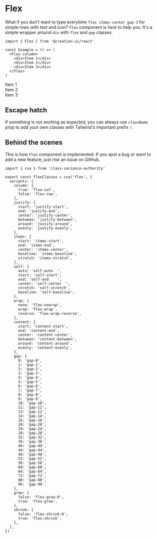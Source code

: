 
# Flex

What if you don't want to type everytime `flex items-center gap-3` for simple rows with text and icon? `Flex` component is here to help you. It's a simple wrapper around `div` with `flex` and `gap` classes.

```tsx
import { Flex } from '@creation-ui/react'

const Example = () => (
  <Flex column>
    <div>Item 1</div>
    <div>Item 2</div>
    <div>Item 3</div>
  </Flex>
)
```

<Flex column>
  <div>Item 1</div>
  <div>Item 2</div>
  <div>Item 3</div>
</Flex>

## Escape hatch

If something is not working as expected, you can always use `className` prop to add your own classes with Tailwind's important prefix `!`.

## Behind the scenes

This is how `Flex` component is implemented. If you spot a bug or want to add a new feature, just rise an issue on GitHub.

```tsx
import { cva } from 'class-variance-authority'

export const flexClasses = cva('flex', {
  variants: {
    column: {
      true: 'flex-col',
      false: 'flex-row',
    },
    justify: {
      start: 'justify-start',
      end: 'justify-end',
      center: 'justify-center',
      between: 'justify-between',
      around: 'justify-around',
      evenly: 'justify-evenly',
    },
    items: {
      start: 'items-start',
      end: 'items-end',
      center: 'items-center',
      baseline: 'items-baseline',
      stretch: 'items-stretch',
    },
    self: {
      auto: 'self-auto	',
      start: 'self-start',
      end: 'self-end	',
      center: 'self-center	',
      stretch: 'self-stretch',
      baseline: 'self-baseline',
    },
    wrap: {
      none: 'flex-nowrap',
      wrap: 'flex-wrap',
      reverse: 'flex-wrap-reverse',
    },
    content: {
      start: 'content-start',
      end: 'content-end',
      center: 'content-center',
      between: 'content-between',
      around: 'content-around',
      evenly: 'content-evenly',
    },
    gap: {
      0: 'gap-0',
      1: 'gap-1',
      2: 'gap-2',
      3: 'gap-3',
      4: 'gap-4',
      5: 'gap-5',
      6: 'gap-6',
      7: 'gap-7',
      8: 'gap-8',
      9: 'gap-9',
      10: 'gap-10',
      11: 'gap-11',
      12: 'gap-12',
      14: 'gap-14',
      16: 'gap-16',
      20: 'gap-20',
      24: 'gap-24',
      28: 'gap-28',
      32: 'gap-32',
      36: 'gap-36',
      40: 'gap-40',
      44: 'gap-44',
      48: 'gap-48',
      52: 'gap-52',
      56: 'gap-56',
      60: 'gap-60',
      64: 'gap-64',
      72: 'gap-72',
      80: 'gap-80',
      96: 'gap-96',
    },
    grow: {
      false: 'flex-grow-0',
      true: 'flex-grow',
    },
    shrink: {
      false: 'flex-shrink-0',
      true: 'flex-shrink',
    },
  },
})
```

